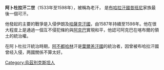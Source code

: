 '''阿卜杜拉汗二世'''（1533年至1598年），被稱為老汗， 是[[布哈拉汗國|布哈拉汗國]][[昔班尼|昔班尼]]家族最後一個可汗。

他發起的主要的戰爭是入侵伊朗及[[哈薩克汗國|哈薩克汗國]]，由1587年持續至1598年。他在很大程度上是通過一個互不侵犯條約與[[阿克巴|阿克巴]]實現和平，他認可阿克巴在喀布爾的領土的統治權。

在阿卜杜拉汗統治時期，[[阿不都哈林|阿不都哈林]]汗是[[葉爾羌汗國|葉爾羌汗國]]的統治者，因曾被布哈拉汗國曾经入侵，两國關係不算太好。

[[Category:烏茲別克斯坦人|Category:烏茲別克斯坦人]]